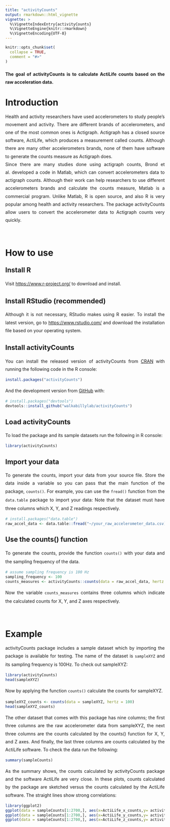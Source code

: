 ```yaml
---
title: "activityCounts"
output: rmarkdown::html_vignette
vignette: >
  %\VignetteIndexEntry{activityCounts}
  %\VignetteEngine{knitr::rmarkdown}
  %\VignetteEncoding{UTF-8}
---
```


```r
knitr::opts_chunk$set(
  collapse = TRUE,
  comment = "#>"
)
```


#### The goal of activityCounts is to calculate ActiLife counts based on the raw acceleration data.

<style>
body{
text-align : justify;
line-height: 1.8em;
}
</style>

# Introduction
Health and activity researchers have used accelerometers to study people's movement and activity. There are different brands of accelerometers, and one of the most common ones is Actigraph. Actigraph has a closed source software, ActiLife, which produces a measurement called counts. Although there are many other accelerometers brands, none of them have software to generate the counts measure as Actigraph does.<br> Since there are many studies done using actigraph counts, Brond et al. developed a code in Matlab, which can convert accelerometers data to actigraph counts. Although their work can help researchers to use different accelerometers brands and calculate the counts measure, Matlab is a commercial program. Unlike Matlab, R is open source, and also R is very popular among health and activity researchers. The package activityCounts allow users to convert the accelerometer data to Actigraph counts very quickly.

<br>

# How to use
## Install R
Visit <https://www.r-project.org/> to download and install.

## Install RStudio (recommended)
Although it is not necessary, RStudio makes using R easier. To install the latest version, go to <https://www.rstudio.com/> and download the installation file based on your operating system.

## Install activityCounts

You can install the released version of activityCounts from [CRAN](https://CRAN.R-project.org) with running the following code in the R console:

``` r
install.packages("activityCounts")
```

And the development version from [GitHub](https://github.com/) with:

``` r
# install.packages("devtools")
devtools::install_github("walkabillylab/activityCounts")
```

## Load activityCounts
To load the package and its sample datasets run the following in R console:


```r
library(activityCounts)
```


## Import your data
To generate the counts, import your data from your source file. Store the data inside a variable so you can pass that the main function of the package, `counts()`. 
For example, you can use the `fread()` function from the `data.table` package to import your data:
Note that the dataset must have three columns which X, Y, and Z readings respectively.

``` r
# install.packages("data.table")
raw_accel_data <- data.table::fread("~/your_raw_accelerometer_data.csv)
```


## Use the counts() function
To generate the counts, provide the function `counts()` with your data and the sampling frequency of the data.
```r
# assume sampling frequency is 100 Hz
sampling_frequency <- 100 
counts_measures <- activityCounts::counts(data = raw_accel_data, hertz = sampling_frequency)
```

Now the variable `counts_measures` contains three columns which indicate the calculated counts for X, Y, and Z axes respectively.

<br>

# Example
activityCounts package includes a sample dataset which by importing the package is available for testing. The name of the dataset is `sampleXYZ` and its sampling frequency is 100Hz. To check out sampleXYZ:

```r
library(activityCounts)
head(sampleXYZ)
```

Now by applying the function `counts()` calculate the counts for sampleXYZ.

```r
sampleXYZ_counts <- counts(data = sampleXYZ, hertz = 100)
head(sampleXYZ_counts)
```


The other dataset that comes with this package has nine columns; the first three columns are the raw accelerometer data from sampleXYZ, the next three columns are the counts calculated by the counts() function for X, Y, and Z axes.  And finally, the last three columns are counts calculated by the ActiLife software. To check the data run the following:


```r
summary(sampleCounts)
```

As the summary shows, the counts calculated by activityCounts package and the software ActiLife are very close. In these plots, counts calculated by the package are sketched versus the counts calculated by the ActiLife software. The straight lines show strong correlations: 

```r
library(ggplot2)
ggplot(data = sampleCounts[1:2700,], aes(x=ActiLife_x_counts,y= activityCounts_x_counts))+ geom_point() 
ggplot(data = sampleCounts[1:2700,], aes(x=ActiLife_y_counts,y= activityCounts_y_counts))+ geom_point() 
ggplot(data = sampleCounts[1:2700,], aes(x=ActiLife_z_counts,y= activityCounts_z_counts))+ geom_point()

```

